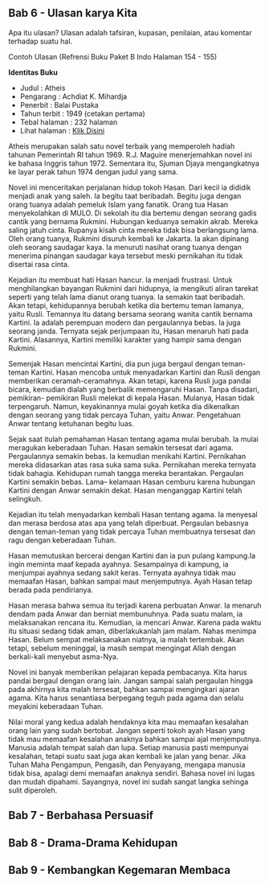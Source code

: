 ## Bab 6 - Ulasan karya Kita

Apa itu ulasan?
Ulasan adalah tafsiran, kupasan, penilaian, atau komentar terhadap suatu hal.

Contoh Ulasan (Refrensi Buku Paket B Indo Halaman 154 - 155)

**Identitas Buku**
- Judul : Atheis
- Pengarang : Achdiat K. Mihardja
- Penerbit : Balai Pustaka
- Tahun terbit : 1949 (cetakan pertama)
- Tebal halaman : 232 halaman
- Lihat halaman : [Klik Disini](https://books.google.co.id/books?id=cEopEAAAQBAJ&printsec=frontcover&hl=id&source=gbs_ViewAPI&redir_esc=y#v=onepage&q&f=false)

Atheis merupakan salah satu novel terbaik yang memperoleh hadiah tahunan 
Pemerintah RI tahun 1969. R.J. Maguire menerjemahkan novel ini ke bahasa 
Inggris tahun 1972. Sementara itu, Sjuman Djaya mengangkatnya ke layar perak 
tahun 1974 dengan judul yang sama.

Novel ini menceritakan perjalanan hidup tokoh Hasan. Dari kecil ia dididik menjadi anak yang saleh. Ia begitu taat beribadah. Begitu juga dengan orang tuanya adalah pemeluk Islam yang fanatik. Orang tua Hasan menyekolahkan di MULO. Di sekolah itu dia bertemu dengan seorang gadis cantik yang bernama Rukmini. Hubungan keduanya semakin akrab. Mereka saling jatuh cinta. Rupanya kisah cinta mereka tidak bisa berlangsung lama. Oleh orang tuanya, Rukmini disuruh kembali ke Jakarta. Ia akan dipinang oleh seorang saudagar kaya. Ia menuruti nasihat orang tuanya dengan menerima pinangan saudagar kaya tersebut meski pernikahan itu tidak disertai rasa cinta.

Kejadian itu membuat hati Hasan hancur. Ia menjadi frustrasi. Untuk menghilangkan bayangan Rukmini dari hidupnya, ia mengikuti aliran tarekat seperti yang telah lama dianut orang tuanya. Ia semakin taat beribadah. Akan tetapi, kehidupannya berubah ketika dia bertemu teman lamanya, yaitu Rusli. Temannya itu datang bersama seorang wanita cantik bernama Kartini. Ia adalah perempuan modern dan pergaulannya bebas. Ia juga seorang janda. Ternyata sejak perjumpaan itu, Hasan menaruh hati pada Kartini. Alasannya, Kartini memiliki karakter yang hampir sama dengan Rukmini.

Semenjak Hasan mencintai Kartini, dia pun juga bergaul dengan teman-teman Kartini. Hasan mencoba untuk menyadarkan Kartini dan Rusli dengan memberikan ceramah-ceramahnya. Akan tetapi, karena Rusli juga pandai bicara, kemudian dialah yang berbalik memengaruhi Hasan. Tanpa disadari, pemikiran- pemikiran Rusli melekat di kepala Hasan. Mulanya, Hasan tidak terpengaruh. Namun, keyakinannya mulai goyah ketika dia dikenalkan dengan seorang yang tidak percaya Tuhan, yaitu Anwar. Pengetahuan Anwar tentang ketuhanan begitu luas.

Sejak saat itulah pemahaman Hasan tentang agama mulai berubah. Ia mulai meragukan keberadaan Tuhan. Hasan semakin tersesat dari agama. Pergaulannya semakin bebas. Ia kemudian menikahi Kartini. Pernikahan mereka didasarkan atas rasa suka sama suka. Pernikahan mereka ternyata tidak bahagia. Kehidupan rumah tangga mereka berantakan. Pergaulan Kartini semakin bebas. Lama– kelamaan Hasan cemburu karena hubungan Kartini dengan Anwar semakin dekat. Hasan menganggap Kartini telah selingkuh.

Kejadian itu telah menyadarkan kembali Hasan tentang agama. Ia menyesal dan merasa berdosa atas apa yang telah diperbuat. Pergaulan bebasnya dengan teman-teman yang tidak percaya Tuhan membuatnya tersesat dan ragu dengan keberadaan Tuhan.

Hasan memutuskan bercerai dengan Kartini dan ia pun pulang kampung.Ia ingin meminta maaf kepada ayahnya. Sesampainya di kampung, ia menjumpai ayahnya sedang sakit keras. Ternyata ayahnya tidak mau memaafan Hasan, bahkan sampai maut menjemputnya. Ayah Hasan tetap berada pada pendirianya.

Hasan merasa bahwa semua itu terjadi karena perbuatan Anwar. Ia menaruh dendam pada Anwar dan berniat membunuhnya. Pada suatu malam, ia melaksanakan rencana itu. Kemudian, ia mencari Anwar. Karena pada waktu itu situasi sedang tidak aman, diberlakukanlah jam malam. Nahas menimpa Hasan. Belum sempat melaksanakan niatnya, ia malah tertembak. Akan tetapi, sebelum meninggal, ia masih sempat mengingat Allah dengan berkali-kali menyebut asma-Nya.

Novel ini banyak memberikan pelajaran kepada pembacanya. Kita harus pandai bergaul dengan orang lain. Jangan sampai salah pergaulan hingga pada akhirnya kita malah tersesat, bahkan sampai mengingkari ajaran agama. Kita harus senantiasa berpegang teguh pada agama dan selalu meyakini keberadaan Tuhan.

Nilai moral yang kedua adalah hendaknya kita mau memaafan kesalahan orang lain yang sudah bertobat. Jangan seperti tokoh ayah Hasan yang tidak mau memaafan kesalahan anaknya bahkan sampai ajal menjemputnya. Manusia adalah tempat salah dan lupa. Setiap manusia pasti mempunyai kesalahan, tetapi suatu saat juga akan kembali ke jalan yang benar. Jika Tuhan Maha Pengampun, Pengasih, dan Penyayang, mengapa manusia tidak bisa, apalagi demi memaafan anaknya sendiri. Bahasa novel ini lugas dan mudah dipahami. Sayangnya, novel ini sudah sangat langka sehinga sulit diperoleh.

## Bab 7 - Berbahasa Persuasif

## Bab 8 - Drama-Drama Kehidupan

## Bab 9 - Kembangkan Kegemaran Membaca